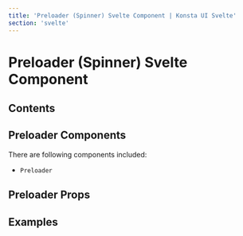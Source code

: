 ```yaml
---
title: 'Preloader (Spinner) Svelte Component | Konsta UI Svelte'
section: 'svelte'
---
```



# Preloader (Spinner) Svelte Component

## Contents

## Preloader Components

There are following components included:

- `Preloader`

## Preloader Props

<PreloaderProps />

## Examples

<PopoverExample />
